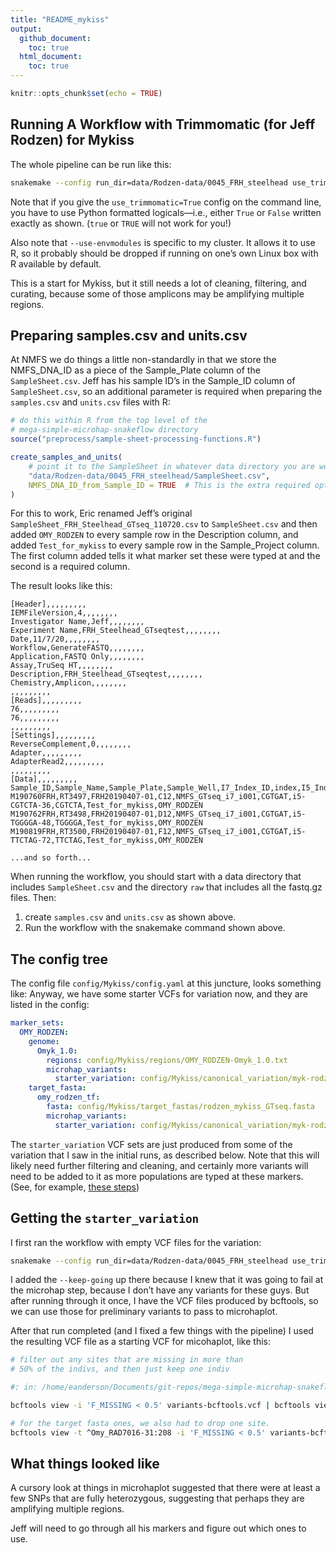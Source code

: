 ```yaml
---
title: "README_mykiss"
output: 
  github_document:
    toc: true
  html_document:
    toc: true
---
```


```r
knitr::opts_chunk$set(echo = TRUE)
```

## Running A Workflow with Trimmomatic (for Jeff Rodzen) for Mykiss

The whole pipeline can be run like this:
```sh
snakemake --config run_dir=data/Rodzen-data/0045_FRH_steelhead use_trimmomatic=True --configfile config/Mykiss/config.yaml --use-conda --use-envmodules --cores 20
```

Note that if you give the `use_trimmomatic=True` config on the
command line, you have to use Python formatted logicals---i.e.,
either `True` or `False` written exactly as shown.  (`true` or `TRUE` 
will not work for you!)

Also note that `--use-envmodules` is specific to my cluster. It allows it to use
R, so it probably should be dropped if running on one's own Linux box with
R available by default.  

This is a start for Mykiss, but it still needs a lot of cleaning,
filtering, and curating, because some of those amplicons may be 
amplifying multiple regions.

## Preparing samples.csv and units.csv

At NMFS we do things a little non-standardly in that we store the NMFS_DNA_ID as a
piece of the Sample_Plate column of the `SampleSheet.csv`.  Jeff has his
sample ID's in the Sample_ID column of `SampleSheet.csv`, so an additional
parameter is required when preparing the `samples.csv` and `units.csv` files with
R:
```r
# do this within R from the top level of the
# mega-simple-microhap-snakeflow directory
source("preprocess/sample-sheet-processing-functions.R")

create_samples_and_units(
    # point it to the SampleSheet in whatever data directory you are working with
    "data/Rodzen-data/0045_FRH_steelhead/SampleSheet.csv", 
    NMFS_DNA_ID_from_Sample_ID = TRUE  # This is the extra required option
)
```

For this to work, Eric renamed Jeff's original `SampleSheet_FRH_Steelhead_GTseq_110720.csv`
to `SampleSheet.csv` and then added `OMY_RODZEN` to every sample row in the Description column,
and added `Test_for_mykiss` to every sample row in the
Sample_Project column.  The first column added tells it what
marker set these were typed at and the second is a required column.


The result looks like this:
```csv
[Header],,,,,,,,,
IEMFileVersion,4,,,,,,,,
Investigator Name,Jeff,,,,,,,,
Experiment Name,FRH_Steelhead_GTseqtest,,,,,,,,
Date,11/7/20,,,,,,,,
Workflow,GenerateFASTQ,,,,,,,,
Application,FASTQ Only,,,,,,,,
Assay,TruSeq HT,,,,,,,,
Description,FRH_Steelhead_GTseqtest,,,,,,,,
Chemistry,Amplicon,,,,,,,,
,,,,,,,,,
[Reads],,,,,,,,,
76,,,,,,,,,
76,,,,,,,,,
,,,,,,,,,
[Settings],,,,,,,,,
ReverseComplement,0,,,,,,,,
Adapter,,,,,,,,,
AdapterRead2,,,,,,,,,
,,,,,,,,,
[Data],,,,,,,,,
Sample_ID,Sample_Name,Sample_Plate,Sample_Well,I7_Index_ID,index,I5_Index_ID,index2,Sample_Project,Description
M190760FRH,RT3497,FRH20190407-01,C12,NMFS_GTseq_i7_i001,CGTGAT,i5-CGTCTA-36,CGTCTA,Test_for_mykiss,OMY_RODZEN
M190762FRH,RT3498,FRH20190407-01,D12,NMFS_GTseq_i7_i001,CGTGAT,i5-TGGGGA-48,TGGGGA,Test_for_mykiss,OMY_RODZEN
M190819FRH,RT3500,FRH20190407-01,F12,NMFS_GTseq_i7_i001,CGTGAT,i5-TTCTAG-72,TTCTAG,Test_for_mykiss,OMY_RODZEN

...and so forth...

```

When running the workflow, you should start with a data directory that
includes `SampleSheet.csv` and the directory `raw` that includes all the
fastq.gz files.  Then:

1. create `samples.csv` and `units.csv` as shown above.
2. Run the workflow with the snakemake command shown above.

## The config tree

The config file `config/Mykiss/config.yaml` at this juncture, looks something like:
Anyway, we have some starter VCFs for variation now, and they are
listed in the config:
```yaml
marker_sets:
  OMY_RODZEN:
    genome:
      Omyk_1.0:
        regions: config/Mykiss/regions/OMY_RODZEN-Omyk_1.0.txt
        microhap_variants:
          starter_variation: config/Mykiss/canonical_variation/myk-rodzen-fullgex-484-sites-from-0045_FRH.vcf
    target_fasta:
      omy_rodzen_tf:
        fasta: config/Mykiss/target_fastas/rodzen_mykiss_GTseq.fasta
        microhap_variants:
          starter_variation: config/Mykiss/canonical_variation/myk-rodzen-target-fasta-545-sites-from-0045_FRH.vcf

```

The `starter_variation` VCF sets are just produced from some of the variation
that I saw in the initial runs, as described below.  Note that this will likely need
further filtering and cleaning, and certainly more variants will need to be added to it
as more populations are typed at these markers.  (See, for example,
[these steps](https://github.com/eriqande/mega-simple-microhap-snakeflow#multi-run-variant-calling))


## Getting the `starter_variation`

I first ran the workflow with empty VCF files for the variation:
```sh
snakemake --config run_dir=data/Rodzen-data/0045_FRH_steelhead use_trimmomatic=True --configfile config/Mykiss/config.yaml --use-conda --use-envmodules --cores 20 --keep-going
```

I added the `--keep-going` up  there because I knew that it was going
to fail at the microhap step, because I don't have any variants for
these guys. But after running through it once, I have the VCF files
produced by bcftools, so we can use those for preliminary variants
to pass to microhaplot.

After that run completed (and I fixed a few things with the pipeline)
I used the resulting VCF file as a starting VCF for micohaplot, like
this:
```sh
# filter out any sites that are missing in more than
# 50% of the indivs, and then just keep one indiv

#: in: /home/eanderson/Documents/git-repos/mega-simple-microhap-snakeflow/data/Rodzen-data/0045_FRH_steelhead/Mykiss/vcfs/OMY_RODZEN/fullgex_remapped/Omyk_1.0

bcftools view -i 'F_MISSING < 0.5' variants-bcftools.vcf | bcftools view -s M160023FRH > ../../../../../../../../config/Mykiss/canonical_variation/myk-rodzen-fullgex-484-sites-from-0045_FRH.vcf

# for the target fasta ones, we also had to drop one site.
bcftools view -t ^Omy_RAD7016-31:208 -i 'F_MISSING < 0.5' variants-bcftools.vcf |  bcftools view -s M160023FRH > ../../../../../../../../config/Mykiss/canonical_variation/myk-rodzen-target-fasta-545-sites-from-0045_FRH.vcf

```

## What things looked like

A cursory look at things in microhaplot suggested that there
were at least a few SNPs that are fully heterozygous, suggesting that
perhaps they are amplifying multiple regions.

Jeff will need to go through all his markers and figure out which ones to use.  


